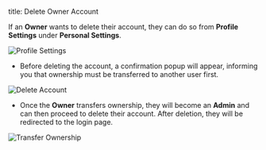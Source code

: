 title: Delete Owner Account

If an **Owner** wants to delete their account, they can do so from **Profile Settings** under **Personal Settings**.

![Profile Settings](/images/deleteowner1.png)

- Before deleting the account, a confirmation popup will appear, informing you that ownership must be transferred to another user first.

![Delete Account](/images/deleteowner2.png)

- Once the **Owner** transfers ownership, they will become an **Admin** and can then proceed to delete their account. After deletion, they will be redirected to the login page.

![Transfer Ownership](/images/deleteowner3.png)
